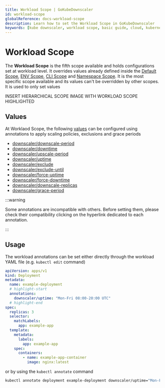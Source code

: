 ```yaml
---
title: Workload Scope | GoKubeDownscaler
id: workload-scope
globalReference: docs-workload-scope
description: Learn how to set the Workload Scope in GoKubeDownscaler
keywords: [kube downscaler, workload scope, basic guide, cloud, kubernetes, eks, gke, aks, cost optimization]
---
```


# Workload Scope

The **Workload Scope** is the fifth scope available and holds configurations set at workload level.
It overrides values already defined inside the
[Default Scope](ref:docs-default-scope), [ENV Scope](ref:docs-env-scope), [CLI Scope](ref:docs-cli-scope)
and [Namespace Scope](ref:docs-namespace-scope).
It is the most specific scope available and its values can't be overridden by other scopes.
It is used to only set values

INSERT HIERARCHICAL SCOPE IMAGE WITH WORKLOAD SCOPE HIGHLIGHTED

## Values

At Worklaod Scope, the following [values](ref:docs-values) can be configured using annotations to apply
scaling policies, exclusions and grace periods

- [downscaler/downscale-period](ref:docs-values#downscale-period)
- [downscaler/downtime](ref:docs-values#downtime)
- [downscaler/upscale-period](ref:docs-values#upscale-period)
- [downscaler/uptime](ref:docs-values#uptime)
- [downscaler/exclude](ref:docs-values#exclude)
- [downscaler/exclude-until](ref:docs-values#exclude-until)
- [downscaler/force-uptime](ref:docs-values#force-uptime)
- [downscaler/force-downtime](ref:docs-values#force-downtime)
- [downscaler/downscale-replicas](ref:docs-values#downscale-replicas)
- [downscaler/grace-period](ref:docs-values#grace-period)

:::warning

Some annotations are incompatible with others.
Before setting them, please check their compatibility clicking on the hyperlink dedicated to each annotation.

:::

## Usage

The workload annotations can be set either directly through the workload YAML file (e.g. `kubectl edit` command)

```yaml title="example-deployment.yaml"
apiVersion: apps/v1
kind: Deployment
metadata:
  name: example-deployment
  # highlight-start
  annotations:
    downscaler/uptime: "Mon-Fri 08:00-20:00 UTC"
  # highlight-end
spec:
  replicas: 3
  selector:
    matchLabels:
      app: example-app
  template:
    metadata:
      labels:
        app: example-app
    spec:
      containers:
        - name: example-app-container
          image: nginx:latest
```

or by using the `kubectl annotate` command

```bash
kubectl annotate deployment example-deployment downscaler/uptime="Mon-Fri 08:00-20:00 UTC"
```
